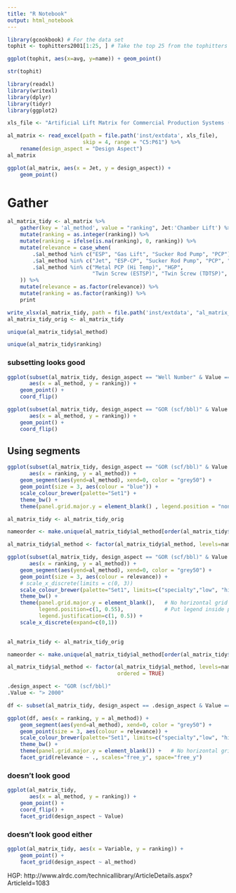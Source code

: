 ```yaml
---
title: "R Notebook"
output: html_notebook
---
```


```r
library(gcookbook) # For the data set
tophit <- tophitters2001[1:25, ] # Take the top 25 from the tophitters data set

ggplot(tophit, aes(x=avg, y=name)) + geom_point()
```

```r
str(tophit)
```


```r
library(readxl)
library(writexl)
library(dplyr)
library(tidyr)
library(ggplot2)

xls_file <- "Artificial Lift Matrix for Commercial Production Systems (CPS)14Aug062.xlsx"

al_matrix <- read_excel(path = file.path('inst/extdata', xls_file), 
                        skip = 4, range = "C5:P61") %>% 
    rename(design_aspect = "Design Aspect")
al_matrix
```


```r


ggplot(al_matrix, aes(x = Jet, y = design_aspect)) +
    geom_point()

```

# Gather

```r
al_matrix_tidy <- al_matrix %>% 
    gather(key = 'al_method', value = "ranking", Jet:'Chamber Lift') %>% 
    mutate(ranking = as.integer(ranking)) %>% 
    mutate(ranking = ifelse(is.na(ranking), 0, ranking)) %>% 
    mutate(relevance = case_when(
        .$al_method %in% c("ESP", "Gas Lift", "Sucker Rod Pump", "PCP") ~ "high",
        .$al_method %in% c("Jet", "ESP-CP", "Sucker Rod Pump", "PCP", "HSP") ~ "low",
        .$al_method %in% c("Metal PCP (Hi Temp)", "HGP", 
                           "Twin Screw (ESTSP)", "Twin Screw (TDTSP)", "Chamber Lift") ~ "specialty"
    )) %>% 
    mutate(relevance = as.factor(relevance)) %>% 
    mutate(ranking = as.factor(ranking)) %>% 
    print

write_xlsx(al_matrix_tidy, path = file.path('inst/extdata', "al_matrix_tidy.xlsx"))
al_matrix_tidy_orig <- al_matrix_tidy
```

```r
unique(al_matrix_tidy$al_method)
```

```r
unique(al_matrix_tidy$ranking)
```


### subsetting looks good

```r
ggplot(subset(al_matrix_tidy, design_aspect == "Well Number" & Value == "< 25", ), 
       aes(x = al_method, y = ranking)) +
    geom_point() +
    coord_flip()
```


```r
ggplot(subset(al_matrix_tidy, design_aspect == "GOR (scf/bbl)" & Value == "< 500", ), 
       aes(x = al_method, y = ranking)) +
    geom_point() +
    coord_flip()
```

## Using segments

```r
ggplot(subset(al_matrix_tidy, design_aspect == "GOR (scf/bbl)" & Value == "< 500", ), 
       aes(x = ranking, y = al_method)) +
    geom_segment(aes(yend=al_method), xend=0, color = "grey50") +
    geom_point(size = 3, aes(colour = "blue")) +
    scale_colour_brewer(palette="Set1") +
    theme_bw() +
    theme(panel.grid.major.y = element_blank() , legend.position = "none")   # No horizontal grid lines

```

```r
al_matrix_tidy <- al_matrix_tidy_orig

nameorder <- make.unique(al_matrix_tidy$al_method[order(al_matrix_tidy$relevance, al_matrix_tidy$ranking)])

al_matrix_tidy$al_method <- factor(al_matrix_tidy$al_method, levels=nameorder)

ggplot(subset(al_matrix_tidy, design_aspect == "GOR (scf/bbl)" & Value == "< 500"),
       aes(x = ranking, y = al_method)) +
    geom_segment(aes(yend=al_method), xend=0, color = "grey50") +
    geom_point(size = 3, aes(colour = relevance)) +
    # scale_x_discrete(limits = c(0, 3)) 
    scale_colour_brewer(palette="Set1", limits=c("specialty","low", "high")) +
    theme_bw() +
    theme(panel.grid.major.y = element_blank(),   # No horizontal grid lines
          legend.position=c(1, 0.55),             # Put legend inside plot area
          legend.justification=c(1, 0.5)) +
    scale_x_discrete(expand=c(0,1))
    
```

```r
al_matrix_tidy <- al_matrix_tidy_orig

nameorder <- make.unique(al_matrix_tidy$al_method[order(al_matrix_tidy$relevance, al_matrix_tidy$ranking)])

al_matrix_tidy$al_method <- factor(al_matrix_tidy$al_method, levels=nameorder, 
                                   ordered = TRUE)

.design_aspect <- "GOR (scf/bbl)"
.Value <- "> 2000"

df <- subset(al_matrix_tidy, design_aspect == .design_aspect & Value == .Value )

ggplot(df, aes(x = ranking, y = al_method)) +
    geom_segment(aes(yend=al_method), xend=0, color = "grey50") +
    geom_point(size = 3, aes(colour = relevance)) +
    scale_colour_brewer(palette="Set1", limits=c("specialty","low", "high")) +
    theme_bw() +
    theme(panel.grid.major.y = element_blank()) +   # No horizontal grid lines
    facet_grid(relevance ~ ., scales="free_y", space="free_y")
```


### doesn't look good

```r
ggplot(al_matrix_tidy, 
       aes(x = al_method, y = ranking)) +
    geom_point() +
    coord_flip() +
    facet_grid(design_aspect ~ Value)

```

### doesn't look good either

```r
ggplot(al_matrix_tidy, aes(x = Variable, y = ranking)) +
    geom_point() +
    facet_grid(design_aspect ~ al_method)
```


HGP: http://www.alrdc.com/technicallibrary/ArticleDetails.aspx?ArticleId=1083
